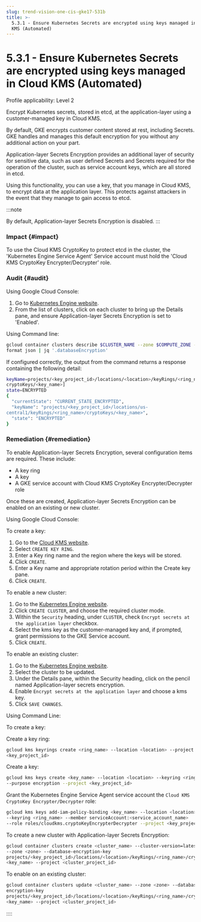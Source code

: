 ```yaml
---
slug: trend-vision-one-cis-gke17-531b
title: >-
  5.3.1 - Ensure Kubernetes Secrets are encrypted using keys managed in Cloud
  KMS (Automated)
---
```

# 5.3.1 - Ensure Kubernetes Secrets are encrypted using keys managed in Cloud KMS (Automated)

Profile applicability: Level 2

Encrypt Kubernetes secrets, stored in etcd, at the application-layer using a customer-managed key in Cloud KMS.

By default, GKE encrypts customer content stored at rest, including Secrets. GKE handles and manages this default encryption for you without any additional action on your part.

Application-layer Secrets Encryption provides an additional layer of security for sensitive data, such as user defined Secrets and Secrets required for the operation of the cluster, such as service account keys, which are all stored in etcd.

Using this functionality, you can use a key, that you manage in Cloud KMS, to encrypt data at the application layer. This protects against attackers in the event that they manage to gain access to etcd.

:::note

By default, Application-layer Secrets Encryption is disabled.
:::

### Impact {#impact}

To use the Cloud KMS CryptoKey to protect etcd in the cluster, the 'Kubernetes Engine Service Agent' Service account must hold the 'Cloud KMS CryptoKey Encrypter/Decrypter' role.

### Audit {#audit}

Using Google Cloud Console:

1.  Go to [Kubernetes Engine website](https://console.cloud.google.com/kubernetes/list).
2.  From the list of clusters, click on each cluster to bring up the Details pane, and ensure Application-layer Secrets Encryption is set to 'Enabled'.

Using Command line:

```bash
gcloud container clusters describe $CLUSTER_NAME --zone $COMPUTE_ZONE --
format json | jq '.databaseEncryption'
```

If configured correctly, the output from the command returns a response containing the following detail:

```bash
keyName=projects/<key_project_id>/locations/<location>/keyRings/<ring_name>/
cryptoKeys/<key_name>]
state=ENCRYPTED
{
  "currentState": "CURRENT_STATE_ENCRYPTED",
  "keyName": "projects/<key_project_id>/locations/us-
central1/keyRings/<ring_name>/cryptoKeys/<key_name>",
  "state": "ENCRYPTED"
}
```

### Remediation {#remediation}

To enable Application-layer Secrets Encryption, several configuration items are required. These include:

- A key ring
- A key
- A GKE service account with Cloud KMS CryptoKey Encrypter/Decrypter role

Once these are created, Application-layer Secrets Encryption can be enabled on an existing or new cluster.

Using Google Cloud Console:

To create a key:

1.  Go to the [Cloud KMS website](https://console.cloud.google.com/security/kms).
2.  Select `CREATE KEY RING`.
3.  Enter a Key ring name and the region where the keys will be stored.
4.  Click `CREATE`.
5.  Enter a Key name and appropriate rotation period within the Create key pane.
6.  Click `CREATE`.

To enable a new cluster:

1.  Go to the [Kubernetes Engine website](https://console.cloud.google.com/kubernetes/list).
2.  Click `CREATE CLUSTER`, and choose the required cluster mode.
3.  Within the `Security` heading, under `CLUSTER`, check `Encrypt secrets at the application layer` checkbox.
4.  Select the kms key as the customer-managed key and, if prompted, grant permissions to the GKE Service account.
5.  Click `CREATE`.

To enable an existing cluster:

1.  Go to the [Kubernetes Engine website](https://console.cloud.google.com/kubernetes/list).
2.  Select the cluster to be updated.
3.  Under the Details pane, within the Security heading, click on the pencil named Application-layer secrets encryption.
4.  Enable `Encrypt secrets at the application layer` and choose a kms key.
5.  Click `SAVE CHANGES`.

Using Command Line:

To create a key:

Create a key ring:

```bash
gcloud kms keyrings create <ring_name> --location <location> --project
<key_project_id>
```

Create a key:

```bash
gcloud kms keys create <key_name> --location <location> --keyring <ring_name>
--purpose encryption --project <key_project_id>
```

Grant the Kubernetes Engine Service Agent service account the `Cloud KMS CryptoKey Encrypter/Decrypter` role:

```bash
gcloud kms keys add-iam-policy-binding <key_name> --location <location>
--keyring <ring_name> --member serviceAccount:<service_account_name>
--role roles/cloudkms.cryptoKeyEncrypterDecrypter --project <key_project_id>
```

To create a new cluster with Application-layer Secrets Encryption:

```bash
gcloud container clusters create <cluster_name> --cluster-version=latest
--zone <zone> --database-encryption-key
projects/<key_project_id>/locations/<location>/keyRings/<ring_name>/cryptoKeys/
<key_name> --project <cluster_project_id>
```

To enable on an existing cluster:

```bash
gcloud container clusters update <cluster_name> --zone <zone> --database-
encryption-key
projects/<key_project_id>/locations/<location>/keyRings/<ring_name>/cryptoKeys/
<key_name> --project <cluster_project_id>
```
::::
